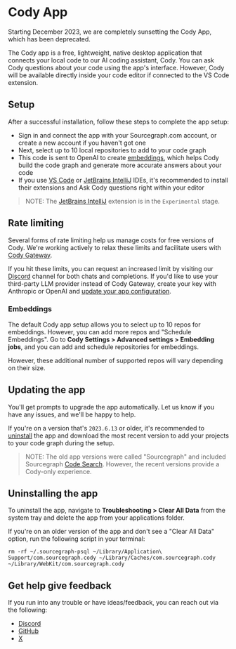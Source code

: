 # Cody App

<Callout type="warning">Starting December 2023, we are completely sunsetting the Cody App, which has been deprecated.</Callout>

The Cody app is a free, lightweight, native desktop application that connects your local code to our AI coding assistant, Cody. You can ask Cody questions about your code using the app's interface. However, Cody will be available directly inside your code editor if connected to the VS Code extension.

## Setup

After a successful installation, follow these steps to complete the app setup:

- Sign in and connect the app with your Sourcegraph.com account, or create a new account if you haven't got one
- Next, select up to 10 local repositories to add to your code graph
- This code is sent to OpenAI to create [embeddings](/cody/core-concepts/embeddings), which helps Cody build the code graph and generate more accurate answers about your code
- If you use [VS Code](/cody/clients/install-vscode) or [JetBrains IntelliJ](/cody/clients/install-jetbrains) IDEs, it's recommended to install their extensions and Ask Cody questions right within your editor

> NOTE: The [JetBrains IntelliJ](/cody/clients/install-jetbrains) extension is in the `Experimental` stage.

## Rate limiting

Several forms of rate limiting help us manage costs for free versions of Cody. We're working actively to relax these limits and facilitate users with [Cody Gateway](/cody/core-concepts/cody-gateway).

If you hit these limits, you can request an increased limit by visiting our [Discord](https://discord.com/servers/sourcegraph-969688426372825169) channel for both chats and completions. If you'd like to use your third-party LLM provider instead of Cody Gateway, create your key with Anthropic or OpenAI and [update your app configuration](/cody/clients/app/app_configuration).

### Embeddings

The default Cody app setup allows you to select up to 10 repos for embeddings. However, you can add more repos and "Schedule Embeddings". Go to **Cody Settings > Advanced settings > Embedding jobs**, and you can add and schedule repositories for embeddings.

However, these additional number of supported repos will vary depending on their size.

## Updating the app

You'll get prompts to upgrade the app automatically. Let us know if you have any issues, and we'll be happy to help.

If you're on a version that's `2023.6.13` or older, it's recommended to [uninstall](#uninstalling-the-app) the app and download the most recent version to add your projects to your code graph during the setup.

> NOTE: The old app versions were called "Sourcegraph" and included Sourcegraph [Code Search](/code_search). However, the recent versions provide a Cody-only experience.

## Uninstalling the app

To uninstall the app, navigate to **Troubleshooting > Clear All Data** from the system tray and delete the app from your applications folder.

If you're on an older version of the app and don't see a "Clear All Data" option, run the following script in your terminal:

```shell
rm -rf ~/.sourcegraph-psql ~/Library/Application\ Support/com.sourcegraph.cody ~/Library/Caches/com.sourcegraph.cody ~/Library/WebKit/com.sourcegraph.cody
```

## Get help give feedback

If you run into any trouble or have ideas/feedback, you can reach out via the following:

- [Discord](https://discord.com/invite/s2qDtYGnAE)
- [GitHub](https://github.com/sourcegraph/app)
- [X](https://twitter.com/sourcegraph)
